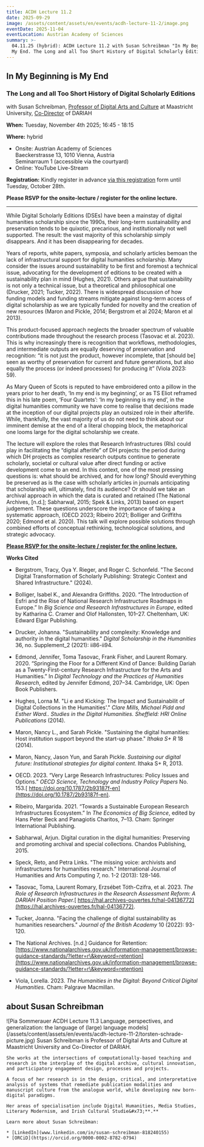 ```yaml
---
title: ACDH Lecture 11.2
date: 2025-09-29
image: /assets/content/assets/en/events/acdh-lecture-11-2/image.png
eventDate: 2025-11-04
eventLocation: Austrian Academy of Sciences
summary: >-
  04.11.25 (hybrid): ACDH Lecture 11.2 with Susan Schreibman "In My Beginning is
  My End. The Long and all Too Short History of Digital Scholarly Editions"
---
```

## **In My Beginning is My End**

### **The Long and all Too Short History of Digital Scholarly Editions**

with Susan Schreibman, [Professor of Digital Arts and Culture](https://www.maastrichtuniversity.nl/s-schreibman) at Maastricht University, [Co-Director](https://www.dariah.eu/2024/09/04/a-new-director-for-dariah-general-assembly-appoints-susan-schreibman/) of DARIAH

**When:** Tuesday, November 4th 2025; 16:45 - 18:15

**Where:** hybrid

* Onsite: Austrian Academy of Sciences\
  Baeckerstrasse 13, 1010 Vienna, Austria\
  Seminarraum 1 (accessible via the courtyard)
* Online: YouTube Live-Stream

**Registration:** Kindly register in advance [via this registration](https://www.oeaw.ac.at/acdh/newsevents/registration/acdh-lecture-112-with-susan-schreibman) form until Tuesday, October 28th.

**Please RSVP for the onsite-lecture / register for the online lecture.**

---

While Digital Scholarly Editions (DSEs) have been a mainstay of digital humanities scholarship since the 1990s, their long-term sustainability and preservation tends to be quixotic, precarious, and institutionally not well supported. The result: the vast majority of this scholarship simply disappears. And it has been disappearing for decades.

Years of reports, white papers, symposia, and scholarly articles bemoan the lack of infrastructural support for digital humanities scholarship. Many consider the issues around sustainability to be first and foremost a technical issue, advocating for the development of editions to be created with a sustainability plan in mind (Hughes, 2021). Others argue that sustainability is not only a technical issue, but a theoretical and philosophical one (Drucker, 2021; Tucker, 2022). There is widespread discussion of how funding models and funding streams mitigate against long-term access of digital scholarship as we are typically funded for novelty and the creation of new resources (Maron and Pickle, 2014; Bergstrom et al 2024; Maron et al 2013).

This product-focused approach neglects the broader spectrum of valuable contributions made throughout the research process (Tasovac et al. 2023). This is why increasingly there is recognition that workflows, methodologies, and intermediate outputs are equally deserving of preservation and recognition: “it is not just the product, however incomplete, that \[should be] seen as worthy of preservation for current and future generations, but also equally the process (or indeed processes) for producing it” (Viola 2023: 59).

As Mary Queen of Scots is reputed to have embroidered onto a pillow in the years prior to her death, ‘In my end is my beginning’, or as TS Eliot reframed this in his late poem, ‘Four Quartets’: ‘In my beginning is my end’, in the digital humanities community we have come to realise that decisions made at the inception of our digital projects play an outsized role in their afterlife. While, thankfully, the vast majority of us do not need to think about our imminent demise at the end of a literal chopping block, the metaphorical one looms large for the digital scholarship we create.

The lecture will explore the roles that Research Infrastructures (RIs) could play in facilitating the “digital afterlife” of DH projects: the period during which DH projects as complex research outputs continue to generate scholarly, societal or cultural value after direct funding or active development come to an end. In this context, one of the most pressing questions is: what should be archived, and for how long? Should everything be preserved as is the case with scholarly articles in journals anticipating that scholarship will, ultimately, find its audience? Or should we take an archival approach in which the data is curated and retained (The National Archives, \[n.d.]; Sabharwal, 2015; Spek & Links, 2013) based on expert judgement. These questions underscore the importance of taking a systematic approach, (OECD 2023; Ribeiro 2021; Bolliger and Griffiths 2020; Edmond et al. 2020). This talk will explore possible solutions through combined efforts of conceptual rethinking, technological solutions, and strategic advocacy. 

[**Please RSVP for the onsite-lecture / register for the online lecture.**](https://www.oeaw.ac.at/acdh/newsevents/registration/acdh-lecture-112-with-susan-schreibman)

**Works Cited**

* Bergstrom, Tracy, Oya Y. Rieger, and Roger C. Schonfeld. "The Second Digital Transformation of Scholarly Publishing: Strategic Context and Shared Infrastructure." (2024).

- Bolliger, Isabel K., and Alexandra Griffiths. 2020. “The Introduction of Esfri and the Rise of National Research Infrastructure Roadmaps in Europe.” In *Big Science and Research Infrastructures in Europe*, edited by Katharina C. Cramer and Olof Hallonsten, 101–27. Cheltenham, UK: Edward Elgar Publishing.

* Drucker, Johanna. "Sustainability and complexity: Knowledge and authority in the digital humanities." *Digital Scholarship in the Humanities* 36, no. Supplement\_2 (2021): ii86-ii94.

- Edmond, Jennifer, Toma Tasovac, Frank Fisher, and Laurent Romary. 2020. “Springing the Floor for a Different Kind of Dance: Building Dariah as a Twenty-First-century Research Infrastructure for the Arts and Humanities.” In *Digital Technology and the Practices of Humanities Research*, edited by Jennifer Edmond, 207–34. Cambridge, UK: Open Book Publishers.

* Hughes, Lorna M. "Li e and Kicking: The Impact and Sustainabilit of Digital Collections in the Humanities'." *Clare Mills, Michael Pidd and Esther Ward.. Studies in the Digital Humanities. Sheffield: HRI Online Publications* (2014).

- Maron, Nancy L., and Sarah Pickle. "Sustaining the digital humanities: Host institution support beyond the start-up phase." *Ithaka S+ R* 18 (2014).

* Maron, Nancy, Jason Yun, and Sarah Pickle. *Sustaining our digital future: Institutional strategies for digital content*. Ithaka S+ R, 2013.

- OECD. 2023. “Very Large Research Infrastructures: Policy Issues and Options.” *OECD Science, Technology and Industry Policy Papers* No. 153.[ https://doi.org/10.1787/2b93187f-en](https://doi.org/10.1787/2b93187f-en).

* Ribeiro, Margarida. 2021. “Towards a Sustainable European Research Infrastructures Ecosystem.” In *The Economics of Big Science*, edited by Hans Peter Beck and Panagiotis Charitos, 7–13. Cham: Springer International Publishing.

- Sabharwal, Arjun. Digital curation in the digital humanities: Preserving and promoting archival and special collections. Chandos Publishing, 2015.

* Speck, Reto, and Petra Links. "The missing voice: archivists and infrastructures for humanities research." International Journal of Humanities and Arts Computing 7, no. 1-2 (2013): 128-146.

- Tasovac, Toma, Laurent Romary, Erzsébet Tóth-Czifra, et al. 2023. *The Role of Research Infrastructures in the Research Assessment Reform: A DARIAH Position Paper.*[ https://hal.archives-ouvertes.fr/hal-04136772](https://hal.archives-ouvertes.fr/hal-04136772).

* Tucker, Joanna. "Facing the challenge of digital sustainability as humanities researchers." *Journal of the British Academy* 10 (2022): 93-120.

- The National Archives. \[n.d.] Guidance for Retention: [https://www.nationalarchives.gov.uk/information-management/browse-guidance-standards/?letter=r\&keyword=retention](https://www.nationalarchives.gov.uk/information-management/browse-guidance-standards/?letter=r\&keyword=retention)

* Viola, Lorella. 2023. *The Humanities in the Digital: Beyond Critical Digital Humanities.* Cham: Palgrave Macmillan.

## about Susan Schreibman

<Grid layout="two-columns" alignment="stretch">
  <GridItem alignment="center">
    ![Pia Sommerauer ACDH Lecture 11.3 Language, perspectives, and generalization: the language of (large) language models](/assets/content/assets/en/events/acdh-lecture-11-2/torsten-schrade-picture.jpg)
  </GridItem>

  <GridItem alignment="stretch">
    Susan Schreibman is Professor of Digital Arts and Culture at Maastricht University and Co-Director of DARIAH.

    She works at the intersections of computationally-based teaching and research in the interplay of the digital archive, cultural innovation, and participatory engagement design, processes and projects. 

    A focus of her research is in the design, critical, and interpretative analysis of systems that remediate publication modalities and manuscript culture from the analogue world, while developing new born-digital paradigms.

    Her areas of specialisation include Digital Humanities, Media Studies, Literary Modernism, and Irish Cultural Studie&#x73;**.**

    Learn more about Susan Schreibman:

    * [LinkedIn](www.linkedin.com/in/susan-schreibman-818240155)
    * [ORCiD](https://orcid.org/0000-0002-8782-0794)
  </GridItem>
</Grid>
